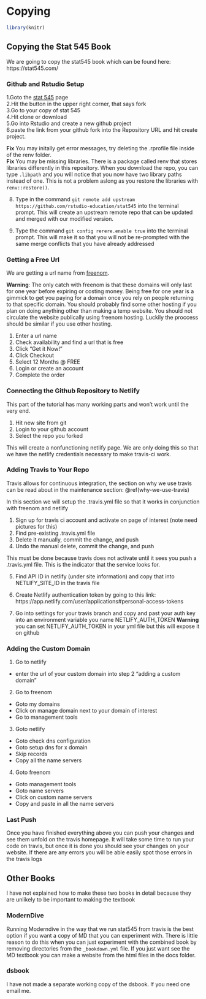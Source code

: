 # Copying
```r
library(knitr)
```

## Copying the Stat 545 Book

We are going to copy the stat545 book which can be found here: https://stat545.com/

### Github and Rstudio Setup



1.Goto the [stat 545](https://github.com/rstudio-education/stat545) page  
2.Hit the button in the upper right corner, that says fork  
3.Go to your copy of stat 545    
4.Hit clone or download  
5.Go into Rstudio and create a new github project  
6.paste the link from your github fork into the Repository URL and hit create project.  


**Fix** You may initally get error messages, try deleting the .rprofile file inside of the renv folder.  
**Fix** You may be missing libraries. There is a package called renv that stores libraries differently in this repository. When you download the repo, you can type `.libpath` and you will notice that you now have two library paths instead of one. This is not a problem aslong as you restore the libraries with `renv::restore()`.

8. Type in the command `git remote add upstream https://github.com/rstudio-education/stat545` into the terminal prompt. This will create an upstream remote repo that can be updated and merged with our modified version.  

9. Type the command `git config rerere.enable true` into the terminal prompt. This will make it so that you will not be re-prompted with the same merge conflicts that you have already addressed

### Getting a Free Url

We are getting a url name from [freenom](https://www.freenom.com/). 

**Warning**: The only catch with freenom is that these domains will only last for one year before expiring or costing money. Being free for one year is a gimmick to get you paying for a domain once you rely on people returning to that specific domain. You should probably find some other hosting if you plan on doing anything other than making a temp website. You should not circulate the website publically using freenom hosting. Luckily the proccess should be similar if you use other hosting.

1. Enter a url name
2. Check availability and find a url that is free
3. Click “Get it Now!”
4. Click Checkout
5. Select 12 Months @ FREE
6. Login or create an account
7. Complete the order

### Connecting the Github Repository to Netlify
This part of the tutorial has many working parts and won't work until the very end.

1. Hit new site from git
2. Login to your github account
3. Select the repo you forked

This will create a nonfunctioning netlify page. We are only doing this so that we have the netlify credentials necessary to make travis-ci work.

### Adding Travis to Your Repo

Travis allows for continuous integration, the section on why we use travis can be read about in the maintenance section: \@ref(why-we-use-travis)

In this section we will setup the .travis.yml file so that it works in conjunction with freenom and netlify

1. Sign up for travis ci account and activate on page of interest (note need pictures for this)
2. Find pre-existing .travis.yml file
3. Delete it manually, commit the change, and push  
4. Undo the manual delete, commit the change, and push

This must be done because travis does not activate until it sees you push a .travis.yml file. This is the indicator that the service looks for. 

5. Find API ID in netlify (under site information) and copy that into NETLIFY_SITE_ID in the travis file

6. Create Netlify authentication token by going to this link: https://app.netlify.com/user/applications#personal-access-tokens 

7. Go into settings for your travis branch and copy and past your auth key into an environment variable you name NETLIFY_AUTH_TOKEN
**Warning** you can set NETLIFY_AUTH_TOKEN in your yml file but this will expose it on github

### Adding the Custom Domain

1. Go to netlify 
  - enter the url of your custom domain into step 2 “adding a custom domain”
2. Go to freenom
  - Goto my domains
  - Click on manage domain next to your domain of interest
  - Go to management tools
3. Goto netlify
  - Goto check dns configuration
  - Goto setup dns for x domain
  - Skip records
  - Copy all the name servers
4. Goto freenom
  - Goto management tools 
  - Goto name servers
  - Click on custom name servers
  - Copy and paste in all the name servers

### Last Push
Once you have finished everything above you can push your changes and see them unfold on the travis homepage. It will take some time to run your code on travis, but once it is done you should see your changes on your website. If there are any errors you will be able easily spot those errors in the travis logs

## Other Books

I have not explained how to make these two books in detail because they are unlikely to be important to making the textbook

### ModernDive

Running Moderndive in the way that we run stat545 from travis is the best option if you want a copy of MD that you can experiment with. There is little reason to do this when you can just experiment with the combined book by removing directories from the `_bookdown.yml` file. If you just want see the MD textbook you can make a website from the html files in the docs folder. 

### dsbook

I have not made a separate working copy of the dsbook. If you need one email me. 
